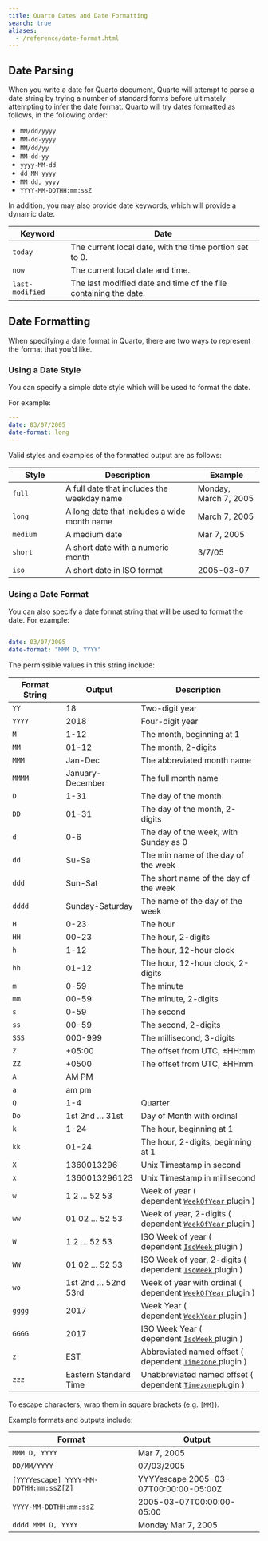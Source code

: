 ```yaml
---
title: Quarto Dates and Date Formatting
search: true
aliases: 
  - /reference/date-format.html
---
```


## Date Parsing

When you write a date for Quarto document, Quarto will attempt to parse a date string by trying a number of standard forms before ultimately attempting to infer the date format. Quarto will try dates formatted as follows, in the following order:

-   `MM/dd/yyyy`
-   `MM-dd-yyyy`
-   `MM/dd/yy`
-   `MM-dd-yy`
-   `yyyy-MM-dd`
-   `dd MM yyyy`
-   `MM dd, yyyy`
-   `YYYY-MM-DDTHH:mm:ssZ`

In addition, you may also provide date keywords, which will provide a dynamic date.

| Keyword         | Date                                                             |
|-----------------|-------------------------------------------------------|
| `today`         | The current local date, with the time portion set to 0.          |
| `now`           | The current local date and time.                                 |
| `last-modified` | The last modified date and time of the file containing the date. |

## Date Formatting

When specifying a date format in Quarto, there are two ways to represent the format that you'd like.

### Using a Date Style

You can specify a simple date style which will be used to format the date.

For example:

``` yaml
---
date: 03/07/2005
date-format: long
---
```

Valid styles and examples of the formatted output are as follows:

| Style    | Description                                 | Example               |
|----------------|--------------------------------------|-------------------|
| `full`   | A full date that includes the weekday name  | Monday, March 7, 2005 |
| `long`   | A long date that includes a wide month name | March 7, 2005         |
| `medium` | A medium date                               | Mar 7, 2005           |
| `short`  | A short date with a numeric month           | 3/7/05                |
| `iso`    | A short date in ISO format                  | 2005-03-07            |

### Using a Date Format

You can also specify a date format string that will be used to format the date. For example:

``` yaml
---
date: 03/07/2005
date-format: "MMM D, YYYY"
```

The permissible values in this string include:

| **Format String** | **Output**            | **Description**                                                                                               |
|------------------|------------------|------------------------------------|
| `YY`              | 18                    | Two-digit year                                                                                                |
| `YYYY`            | 2018                  | Four-digit year                                                                                               |
| `M`               | 1-12                  | The month, beginning at 1                                                                                     |
| `MM`              | 01-12                 | The month, 2-digits                                                                                           |
| `MMM`             | Jan-Dec               | The abbreviated month name                                                                                    |
| `MMMM`            | January-December      | The full month name                                                                                           |
| `D`               | 1-31                  | The day of the month                                                                                          |
| `DD`              | 01-31                 | The day of the month, 2-digits                                                                                |
| `d`               | 0-6                   | The day of the week, with Sunday as 0                                                                         |
| `dd`              | Su-Sa                 | The min name of the day of the week                                                                           |
| `ddd`             | Sun-Sat               | The short name of the day of the week                                                                         |
| `dddd`            | Sunday-Saturday       | The name of the day of the week                                                                               |
| `H`               | 0-23                  | The hour                                                                                                      |
| `HH`              | 00-23                 | The hour, 2-digits                                                                                            |
| `h`               | 1-12                  | The hour, 12-hour clock                                                                                       |
| `hh`              | 01-12                 | The hour, 12-hour clock, 2-digits                                                                             |
| `m`               | 0-59                  | The minute                                                                                                    |
| `mm`              | 00-59                 | The minute, 2-digits                                                                                          |
| `s`               | 0-59                  | The second                                                                                                    |
| `ss`              | 00-59                 | The second, 2-digits                                                                                          |
| `SSS`             | 000-999               | The millisecond, 3-digits                                                                                     |
| `Z`               | +05:00                | The offset from UTC, ±HH:mm                                                                                   |
| `ZZ`              | +0500                 | The offset from UTC, ±HHmm                                                                                    |
| `A`               | AM PM                 |                                                                                                               |
| `a`               | am pm                 |                                                                                                               |
| `Q`               | 1-4                   | Quarter                                                                                                       |
| `Do`              | 1st 2nd ... 31st      | Day of Month with ordinal                                                                                     |
| `k`               | 1-24                  | The hour, beginning at 1                                                                                      |
| `kk`              | 01-24                 | The hour, 2-digits, beginning at 1                                                                            |
| `X`               | 1360013296            | Unix Timestamp in second                                                                                      |
| `x`               | 1360013296123         | Unix Timestamp in millisecond                                                                                 |
| `w`               | 1 2 ... 52 53         | Week of year ( dependent [`WeekOfYear` ](https://day.js.org/docs/en/plugin/week-of-year)plugin )              |
| `ww`              | 01 02 ... 52 53       | Week of year, 2-digits ( dependent [`WeekOfYear` ](https://day.js.org/docs/en/plugin/week-of-year)plugin )    |
| `W`               | 1 2 ... 52 53         | ISO Week of year ( dependent [`IsoWeek` ](https://day.js.org/docs/en/plugin/iso-week)plugin )                 |
| `WW`              | 01 02 ... 52 53       | ISO Week of year, 2-digits ( dependent [`IsoWeek` ](https://day.js.org/docs/en/plugin/iso-week)plugin )       |
| `wo`              | 1st 2nd ... 52nd 53rd | Week of year with ordinal ( dependent [`WeekOfYear` ](https://day.js.org/docs/en/plugin/week-of-year)plugin ) |
| `gggg`            | 2017                  | Week Year ( dependent [`WeekYear` ](https://day.js.org/docs/en/plugin/week-year)plugin )                      |
| `GGGG`            | 2017                  | ISO Week Year ( dependent [`IsoWeek` ](https://day.js.org/docs/en/plugin/iso-week)plugin )                    |
| `z`               | EST                   | Abbreviated named offset ( dependent [`Timezone` ](https://day.js.org/docs/en/plugin/timezone)plugin )        |
| `zzz`             | Eastern Standard Time | Unabbreviated named offset ( dependent [`Timezone`](https://day.js.org/docs/en/plugin/timezone)plugin )       |

To escape characters, wrap them in square brackets (e.g. `[MM]`).

Example formats and outputs include:

| Format                                 | Output                                |
|------------------------------------|------------------------------------|
| `MMM D, YYYY`                          | Mar 7, 2005                           |
| `DD/MM/YYYY`                           | 07/03/2005                            |
| `[YYYYescape] YYYY-MM-DDTHH:mm:ssZ[Z]` | YYYYescape 2005-03-07T00:00:00-05:00Z |
| `YYYY-MM-DDTHH:mm:ssZ`                 | 2005-03-07T00:00:00-05:00             |
| `dddd MMM D, YYYY`                     | Monday Mar 7, 2005                    |
